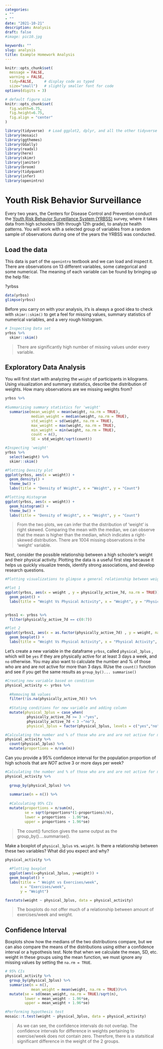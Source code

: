 ```yaml
---
categories:  
- ""    
- ""
date: "2021-10-21"
description: Analysis
draft: false
#image: pic10.jpg

keywords: ""
slug: analysis
title: Example Homework Analysis
---
```


```r
knitr::opts_chunk$set(
  message = FALSE, 
  warning = FALSE, 
  tidy=FALSE,     # display code as typed
  size="small")   # slightly smaller font for code
options(digits = 3)

# default figure size
knitr::opts_chunk$set(
  fig.width=6.75, 
  fig.height=6.75,
  fig.align = "center"
)
```

```r
library(tidyverse)  # Load ggplot2, dplyr, and all the other tidyverse packages
library(mosaic)
library(ggthemes)
library(GGally)
library(readxl)
library(here)
library(skimr)
library(janitor)
library(broom)
library(tidyquant)
library(infer)
library(openintro)
```

# Youth Risk Behavior Surveillance

Every two years, the Centers for Disease Control and Prevention conduct the [Youth Risk Behavior Surveillance System (YRBSS)](https://www.cdc.gov/healthyyouth/data/yrbs/index.htm) survey, where it takes data from high schoolers (9th through 12th grade), to analyze health patterns. You will work with a selected group of variables from a random sample of observations during one of the years the YRBSS was conducted.

## Load the data

This data is part of the `openintro` textbook and we can load and inspect it. There are observations on 13 different variables, some categorical and some numerical. The meaning of each variable can be found by bringing up the help file:

?yrbss

```r
data(yrbss)
glimpse(yrbss)
```

Before you carry on with your analysis, it's is always a good idea to check with `skimr::skim()` to get a feel for missing values, summary statistics of numerical variables, and a very rough histogram.

```r
# Inspecting Data set
yrbss %>% 
  skimr::skim()
```

> There are significantly high number of missing values under every variable. 

## Exploratory Data Analysis

You will first start with analyzing the `weight` of participants in kilograms. Using visualization and summary statistics, describe the distribution of weights. How many observations are we missing weights from?

```r
yrbss %>% 
  
#Summarizing summary statistics for 'weight'
  summarise(mean_weight = mean(weight, na.rm = TRUE),
            median_weight = median(weight, na.rm = TRUE),
            std_weight = sd(weight, na.rm = TRUE), 
            max_weight = max(weight, na.rm = TRUE), 
            min_weight = min(weight, na.rm = TRUE), 
            count = n(), 
            SE = std_weight/sqrt(count))

#Inspecting 'weight' 
yrbss %>% 
  select(weight) %>% 
  skimr::skim() 

#Plotting Density plot 
ggplot(yrbss, aes(x = weight)) + 
  geom_density() +
  theme_bw() +
  labs(title = "Density of Weight", x = "Weight", y = "Count")

#Plotting Histogram 
ggplot(yrbss, aes(x = weight)) + 
  geom_histogram() +
  theme_bw() +
  labs(title = "Density of Weight", x = "Weight", y = "Count")

```
> From the two plots, we can infer that the distribution of 'weight' is right skewed. Comparing the mean with the median, we can observe that the mean is higher than the median, which indicates a right-skewed distribution. There are 1004 missing observations in the 'weight' variable. 

Next, consider the possible relationship between a high schooler’s weight and their physical activity. Plotting the data is a useful first step because it helps us quickly visualize trends, identify strong associations, and develop research questions.


```r
#Plotting visualizations to glimpse a general relationship between weight and physical activity

#Plot 1
ggplot(yrbss, aes(x = weight , y = physically_active_7d, na.rm = TRUE)) +
  geom_point() + 
  labs(title = "Weight Vs Physical Activity", x = "Weight", y = "Physical Activity")
  

yrbss1 <- yrbss %>% 
  filter(physically_active_7d == c(0:7))

#Plot 2
ggplot(yrbss1, aes(x = as.factor(physically_active_7d) , y = weight, na.rm = TRUE)) +
  geom_boxplot() + 
  labs(title = "Weight Vs Physical Activity", x = "Physical Activity", y = "Weight")

```

Let’s create a new variable in the dataframe `yrbss`, called `physical_3plus` , which will be `yes` if they are physically active for at least 3 days a week, and `no` otherwise. You may also want to calculate the number and % of those who are and are not active for more than 3 days. RUse the `count()` function and see if you get the same results as `group_by()... summarise()`

  
```r
#Creating new variable based on condition 
physical_activity <- yrbss %>% 
  
  #Removing NA values
  filter(!is.na(physically_active_7d)) %>% 
  
  #Stating conditions for new variable and adding column
  mutate(physical_3plus = case_when(
          physically_active_7d >= 3 ~"yes", 
          physically_active_7d < 3 ~"no"),
          physical_3plus = factor(physical_3plus, levels = c("yes","no")))

#Calculating the number and % of those who are and are not active for more than 3 days using count()
physical_activity %>% 
  count(physical_3plus) %>% 
  mutate(proportions = n/sum(n))
```


Can you provide a 95% confidence interval for the population proportion of high schools that are *NOT* active 3 or more days per week?

```r
#Calculating the number and % of those who are and are not active for more than 3 days using group_by()
physical_activity %>% 
  
  group_by(physical_3plus) %>% 
  
  summarise(n = n()) %>% 
  
  #Calculating 95% CIs
  mutate(proportions = n/sum(n),
         se = sqrt(proportions*(1-proportions)/n),
         lower = proportions - 1.96*se,  
         upper = proportions + 1.96*se)

```

> The count() function gives the same output as the group_by()....summarise().
 
  
Make a boxplot of `physical_3plus` vs. `weight`. Is there a relationship between these two variables? What did you expect and why?

```r
physical_activity %>% 
  
  #Plotting boxplot
  ggplot(aes(x=physical_3plus, y=weight)) +
  geom_boxplot() +
  labs(title = " Weight vs Exercises/week",
       x = "Exercises/week",
       y = "Weight")

favstats(weight ~ physical_3plus, data = physical_activity)
```

> The boxplots do not offer much of a relationship between amount of exercises/week and weight. 


## Confidence Interval

Boxplots show how the medians of the two distributions compare, but we can also compare the means of the distributions using either a confidence interval or a hypothesis test. Note that when we calculate the mean, SD, etc. weight in these groups using the mean function, we must ignore any missing values by setting the `na.rm = TRUE`.


```r

# 95% CIs
physical_activity %>% 
  group_by(physical_3plus) %>% 
  summarise(n = n(),
            mean_weight = mean(weight, na.rm = TRUE))%>% 
  mutate(se = sd(mean_weight, na.rm = TRUE)/sqrt(n),
         lower = mean_weight - 1.96*se,
         upper = mean_weight + 1.96*se)

#Performing hypothesis test
mosaic::t.test(weight ~ physical_3plus, data = physical_activity)

```


> As we can see, the confidence intervals do not overlap. The confidence intervals for difference in weights pertaining to exercise/week does not contain zero. Therefore, there is a statsitical significant difference in the weight of the 2 groups. 
